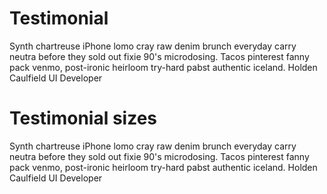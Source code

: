 
<Meta title="Molecules/Testimonial" component={Testimonial} />

# Testimonial
<Canvas>
    <Story name="default">
        <Testimonial>
            <Typography leading="relaxed">
                Synth chartreuse iPhone lomo cray raw denim brunch everyday 
                carry neutra before they sold out fixie 90's microdosing. 
                Tacos pinterest fanny pack venmo, post-ironic heirloom 
                try-hard pabst authentic iceland.
            </Typography>
            <Link>
                <Avatar src="https://i.pravatar.cc/300"/>
                <Flex grow="1">
                    <Typography>Holden Caulfield</Typography>
                    <Typography>UI Developer</Typography>
                </Flex>
            </Link>
        </Testimonial>
    </Story>
</Canvas>


# Testimonial sizes
<Canvas>
    <Story name="sizes">
        <Testimonial width="full">
            <Typography leading="relaxed">
                Synth chartreuse iPhone lomo cray raw denim brunch everyday 
                carry neutra before they sold out fixie 90's microdosing. 
                Tacos pinterest fanny pack venmo, post-ironic heirloom 
                try-hard pabst authentic iceland.
            </Typography>
            <Link>
                <Avatar src="https://i.pravatar.cc/300"/>
                <Flex grow="1">
                    <Typography>Holden Caulfield</Typography>
                    <Typography>UI Developer</Typography>
                </Flex>
            </Link>
        </Testimonial>
    </Story>
</Canvas>